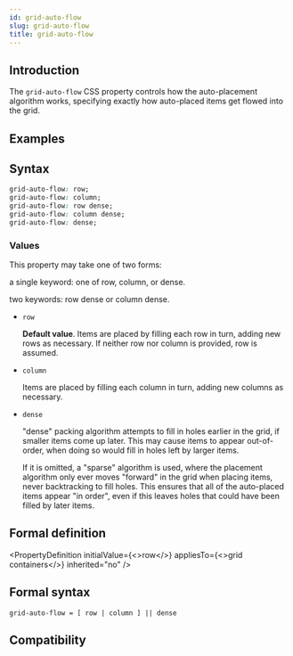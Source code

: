 ```yaml
---
id: grid-auto-flow
slug: grid-auto-flow
title: grid-auto-flow
---
```


## Introduction

The `grid-auto-flow` CSS property controls how the auto-placement algorithm works, specifying exactly how auto-placed items get flowed into the grid.

## Examples


<Go
  example="css-api"
  defaultFile="src/grid-auto-flow/App.tsx"
  img="https://lf-lynx.tiktok-cdns.com/obj/lynx-artifacts-oss-sg/lynx-website/assets/doc/css/grid-auto-flow.png"
  defaultEntryFile="dist/grid-auto-flow.lynx.bundle"
  entry="src/grid-auto-flow"
/>

## Syntax

```css
grid-auto-flow: row;
grid-auto-flow: column;
grid-auto-flow: row dense;
grid-auto-flow: column dense;
grid-auto-flow: dense;
```

### Values

This property may take one of two forms:

a single keyword: one of row, column, or dense.

two keywords: row dense or column dense.

- `row`

  **Default value**. Items are placed by filling each row in turn, adding new rows as necessary. If neither row nor column is provided, row is assumed.

- `column`

  Items are placed by filling each column in turn, adding new columns as necessary.

- `dense`

  "dense" packing algorithm attempts to fill in holes earlier in the grid, if smaller items come up later. This may cause items to appear out-of-order, when doing so would fill in holes left by larger items.

  If it is omitted, a "sparse" algorithm is used, where the placement algorithm only ever moves "forward" in the grid when placing items, never backtracking to fill holes. This ensures that all of the auto-placed items appear "in order", even if this leaves holes that could have been filled by later items.

## Formal definition


<PropertyDefinition
  initialValue={<>row</>}
  appliesTo={<>grid containers</>}
  inherited="no"
/>

## Formal syntax

```
grid-auto-flow = [ row | column ] || dense
```

## Compatibility


<LegacyCompatTable metadata="css/properties/grid-auto-flow" />
